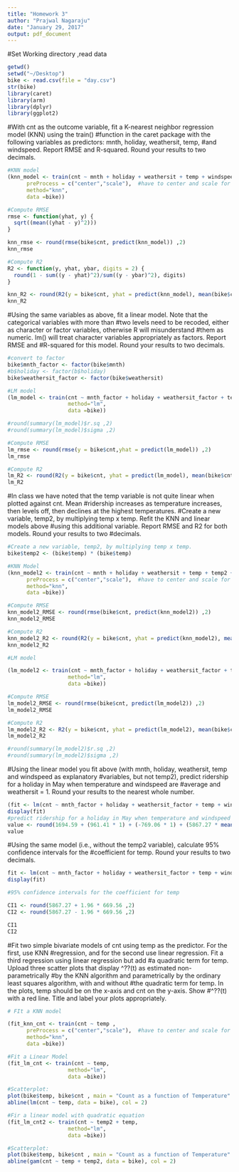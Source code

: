 ---
title: "Homework 3"
author: "Prajwal Nagaraju"
date: "January 29, 2017"
output: pdf_document
---

#Set Working directory ,read data
```{r}
getwd()
setwd("~/Desktop")
bike <- read.csv(file = "day.csv")
str(bike)
library(caret)
library(arm)
library(dplyr)
library(ggplot2)
```
#With cnt as the outcome variable, fit a K-nearest neighbor regression model (KNN) using the train()
#function in the caret package with the following variables as predictors: mnth, holiday, weathersit, temp,
#and windspeed. Report RMSE and R-squared. Round your results to two decimals.
```{r}
#KNN model
(knn_model <- train(cnt ~ mnth + holiday + weathersit + temp + windspeed , 
      preProcess = c("center","scale"),  #have to center and scale for KNN
      method="knn",
      data =bike))

#Compute RMSE
rmse <- function(yhat, y) {
  sqrt((mean((yhat - y)^2)))
}

knn_rmse <- round(rmse(bike$cnt, predict(knn_model)) ,2)
knn_rmse

#Compute R2
R2 <- function(y, yhat, ybar, digits = 2) {
  round(1 - sum((y - yhat)^2)/sum((y - ybar)^2), digits)
}

knn_R2 <- round(R2(y = bike$cnt, yhat = predict(knn_model), mean(bike$cnt)) ,2)
knn_R2
```

#Using the same variables as above, fit a linear model. Note that the categorical variables with more than
#two levels need to be recoded, either as character or factor variables, otherwise R will misunderstand
#them as numeric. lm() will treat character variables appropriately as factors. Report RMSE and
#R-squared for this model. Round your results to two decimals.
```{r}
#convert to factor
bike$mnth_factor <- factor(bike$mnth)
#b$holiday <- factor(b$holiday)
bike$weathersit_factor <- factor(bike$weathersit)

#LM model
(lm_model <- train(cnt ~ mnth_factor + holiday + weathersit_factor + temp + windspeed, 
                   method="lm",
                   data =bike))

#round(summary(lm_model)$r.sq ,2)
#round(summary(lm_model)$sigma ,2)

#Compute RMSE
lm_rmse <- round(rmse(y = bike$cnt,yhat = predict(lm_model)) ,2)
lm_rmse

#Compute R2
lm_R2 <- round(R2(y = bike$cnt, yhat = predict(lm_model), mean(bike$cnt)) ,2)
lm_R2
```

#In class we have noted that the temp variable is not quite linear when plotted against cnt. Mean
#ridership increases as temperature increases, then levels off, then declines at the highest temperatures.
#Create a new variable, temp2, by multiplying temp x temp. Refit the KNN and linear models above
#using this additional variable. Report RMSE and R2 for both models. Round your results to two
#decimals.

```{r}
#Create a new variable, temp2, by multiplying temp x temp.
bike$temp2 <- (bike$temp) * (bike$temp)

#KNN Model
(knn_model2 <- train(cnt ~ mnth + holiday + weathersit + temp + temp2 + windspeed , 
      preProcess = c("center","scale"),  #have to center and scale for KNN
      method="knn",
      data =bike))

#Compute RMSE
knn_model2_RMSE <- round(rmse(bike$cnt, predict(knn_model2)) ,2)
knn_model2_RMSE

#Compute R2
knn_model2_R2 <- round(R2(y = bike$cnt, yhat = predict(knn_model2), mean(bike$cnt)),2)
knn_model2_R2

#LM model

(lm_model2 <- train(cnt ~ mnth_factor + holiday + weathersit_factor + temp + temp2 + windspeed, 
                   method="lm",
                   data =bike))

#Compute RMSE
lm_model2_RMSE <- round(rmse(bike$cnt, predict(lm_model2)) ,2)
lm_model2_RMSE

#Compute R2
lm_model2_R2 <- R2(y = bike$cnt, yhat = predict(lm_model2), mean(bike$cnt))
lm_model2_R2

#round(summary(lm_model2)$r.sq ,2)
#round(summary(lm_model2)$sigma ,2)
```

#Using the linear model you fit above (with mnth, holiday, weathersit, temp and windspeed as explanatory
#variables, but not temp2), predict ridership for a holiday in May when temperature and windspeed are
#average and weathersit = 1. Round your results to the nearest whole number.

```{r}
(fit <- lm(cnt ~ mnth_factor + holiday + weathersit_factor + temp + windspeed, data = bike))
display(fit)
#predict ridership for a holiday in May when temperature and windspeed are average and weathersit = 1.
value <- round(1694.59 + (961.41 * 1) + (-769.06 * 1) + (5867.27 * mean(bike$temp)) + (-2690.61 * mean(bike$windspeed)))
value
```

#Using the same model (i.e., without the temp2 variable), calculate 95% confidence intervals for the
#coefficient for temp. Round your results to two decimals.

```{r}
fit <- lm(cnt ~ mnth_factor + holiday + weathersit_factor + temp + windspeed, data = bike) 
display(fit)

#95% confidence intervals for the coefficient for temp

CI1 <- round(5867.27 + 1.96 * 669.56 ,2)
CI2 <- round(5867.27 - 1.96 * 669.56 ,2)

CI1
CI2
```

#Fit two simple bivariate models of cnt using temp as the predictor. For the first, use KNN
#regression, and for the second use linear regression. Fit a third regression using linear regression but add
#a quadratic term for temp. Upload three scatter plots that display ^??(t) as estimated non-parametrically
#by the KNN algorithm and parametrically by the ordinary least squares algorithm, with and without
#the quadratic term for temp. In the plots, temp should be on the x-axis and cnt on the y-axis. Show
#^??(t) with a red line. Title and label your plots appropriately.
```{r}
# FIt a KNN model

(fit_knn_cnt <- train(cnt ~ temp ,
      preProcess = c("center","scale"),  #have to center and scale for KNN
      method="knn",
      data =bike))

#Fit a Linear Model 
(fit_lm_cnt <- train(cnt ~ temp, 
                   method="lm",
                   data =bike))

#Scatterplot:
plot(bike$temp, bike$cnt , main = "Count as a function of Temperature" ,xlab = "Temperature" ,ylab ="Ridership")
abline(lm(cnt ~ temp, data = bike), col = 2)

#Fir a linear model with quadratic equation
(fit_lm_cnt2 <- train(cnt ~ temp2 + temp, 
                   method="lm",
                   data =bike))

#Scatterplot:
plot(bike$temp, bike$cnt , main = "Count as a function of Temperature" ,xlab = "Temperature" ,ylab ="Ridership")
abline(gam(cnt ~ temp + temp2, data = bike), col = 2)

```

